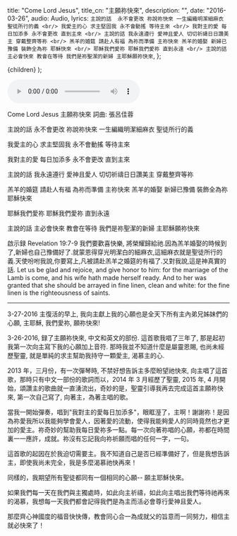 
  title: "Come Lord Jesus",
  title_cn: "主願祢快來",
  description: "",
  date: "2016-03-26",
  audio: Audio,
  lyrics: `主說的話 
永不會更改
祢說祢快來
一生編織明潔細麻衣
聖徒所行的義
<br/>
我愛主的心
求主堅固我
永不會動搖
等待主來
<br/>
我對主的愛
每日加添多
永不會更改
直到主來
<br/>
主說的話
我永遠遵行
愛神且愛人
切切祈禱日日讚美主
穿戴整齊等祢
<br/>
羔羊的婚筵
請赴人有福
為祢而準備
主祢快來
羔羊的婚娶
新婦已豫備
裝飾全為祢
耶穌快來
<br/>
耶穌我們愛祢
耶穌我們愛祢
直到永遠
<br/>
主說的話
主必會快來
教會在等待
我們是祢聖潔的新婦
主耶穌願祢快來`,
};

  <MDXWrapper meta={meta}>{children}</MDXWrapper>
);

<audio controls src={Audio}></audio>

Come Lord Jesus
主願祢快來
詞曲: 張呂佳蓉

主說的話
永不會更改
祢說祢快來
一生編織明潔細麻衣
聖徒所行的義

我愛主的心
求主堅固我
永不會動搖
等待主來

我對主的愛
每日加添多
永不會更改
直到主來

主說的話
我永遠遵行
愛神且愛人
切切祈禱日日讚美主
穿戴整齊等祢

羔羊的婚筵
請赴人有福
為祢而準備
主祢快來
羔羊的婚娶
新婦已豫備
裝飾全為祢
耶穌快來

耶穌我們愛祢
耶穌我們愛祢
直到永遠

主說的話
主必會快來
教會在等待
我們是祢聖潔的新婦
主耶穌願祢快來

啟示録 Revelation 19:7-9
我們要歡喜快樂, 將榮耀歸給祂.因為羔羊婚娶的時候到了,新婦也自己豫備好了.就蒙恩得穿光明潔白的細麻衣,這細麻衣就是聖徒所行的義.天使吩咐我說,你要寫上,凡被請赴羔羊之婚筵的有福了.又對我說,這是神真實的話.
Let us be glad and rejoice, and give honor to him: for the marriage of the Lamb is come, and his wife hath made herself ready. And to her was granted that she should be arrayed in fine linen, clean and white: for the fine linen is the righteousness of saints.

<hr />

3-27-2016 主復活的早上, 我向主獻上我的心願也是全天下所有主內弟兄姊妹們的心願, 主耶穌, 我們愛祢, 願祢快來!

3-26-2016, 録了主願祢快來, 中文和英文的部份. 這首歌我唱了三年了, 那是起初我第一次向主寫下我的心願加上音符. 那時我並不知道什麼是屬靈恩賜, 也尚未經歷聖靈, 就是單純的求主幫助我持守一顆愛主, 渴慕主的心.

2013 年，三月份，有一次彈琴時, 不禁好想告訴主多麼盼望祂快來, 向主唱了這首歌，那時只有中文一部份的歌詞而以，2014 年 3 月經歷了聖靈, 2015 年, 4 月開始，頌讚主的歌曲就一直湧流出，奇妙的是，聖靈引導我再去完成這首主願祢快來, 第一次自己寫了, 向著主，為著主唱的歌。

當我一開始彈奏，唱到"我對主的愛每日加添多"，眼眶溼了，主啊！謝謝祢！是因為祢愛我所以我能夠學會愛人，因著愛的流動，使得我能夠愛人的同時竟然也才更加的愛主。祢奇妙的幫助我每日愛祢多一點。每一次向著祢唱的心願，祢都在時間裏一一應許，成就。祢沒有忘記我向祢祈願而唱的任何一字，一句。

這首歌的起因在於我迫切需要主。我不知道自己是否已經準備好了，但是我想告訴主，即使我尚未完全，我是多麼渴慕祂快再來！

同樣的，我期望所有聖徒都同有一個相同的心願--
願主耶穌快來。

如果我們每一天在我們與主獨處時，如此向主祈禱，如此向主唱出我們等待祂再來的渴慕，我想每一天我們都會記得我們是為主而活必會尊行愛神且愛人。

那麼齊心神國度的福音快快傳，教會同心合一為成就父的旨意而一同努力，相信主就必快來了！
